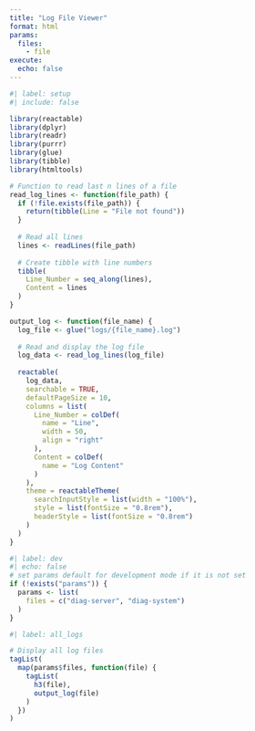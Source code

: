 ```yaml
---
title: "Log File Viewer"
format: html
params:
  files: 
    - file
execute:
  echo: false
---
```


```r
#| label: setup
#| include: false

library(reactable)
library(dplyr)
library(readr)
library(purrr)
library(glue)
library(tibble)
library(htmltools)

# Function to read last n lines of a file
read_log_lines <- function(file_path) {
  if (!file.exists(file_path)) {
    return(tibble(Line = "File not found"))
  }
  
  # Read all lines
  lines <- readLines(file_path)
  
  # Create tibble with line numbers
  tibble(
    Line_Number = seq_along(lines),
    Content = lines
  )
}

output_log <- function(file_name) {
  log_file <- glue("logs/{file_name}.log")
  
  # Read and display the log file
  log_data <- read_log_lines(log_file)
  
  reactable(
    log_data,
    searchable = TRUE,
    defaultPageSize = 10,
    columns = list(
      Line_Number = colDef(
        name = "Line",
        width = 50,
        align = "right"
      ),
      Content = colDef(
        name = "Log Content"
      )
    ),
    theme = reactableTheme(
      searchInputStyle = list(width = "100%"),
      style = list(fontSize = "0.8rem"),
      headerStyle = list(fontSize = "0.8rem")
    )
  )
}
```

```r
#| label: dev
#| echo: false
# set params default for development mode if it is not set
if (!exists("params")) {
  params <- list(
    files = c("diag-server", "diag-system")
  )
}
```



```r
#| label: all_logs

# Display all log files
tagList(
  map(params$files, function(file) {
    tagList(
      h3(file),
      output_log(file)
    )
  })
)
```